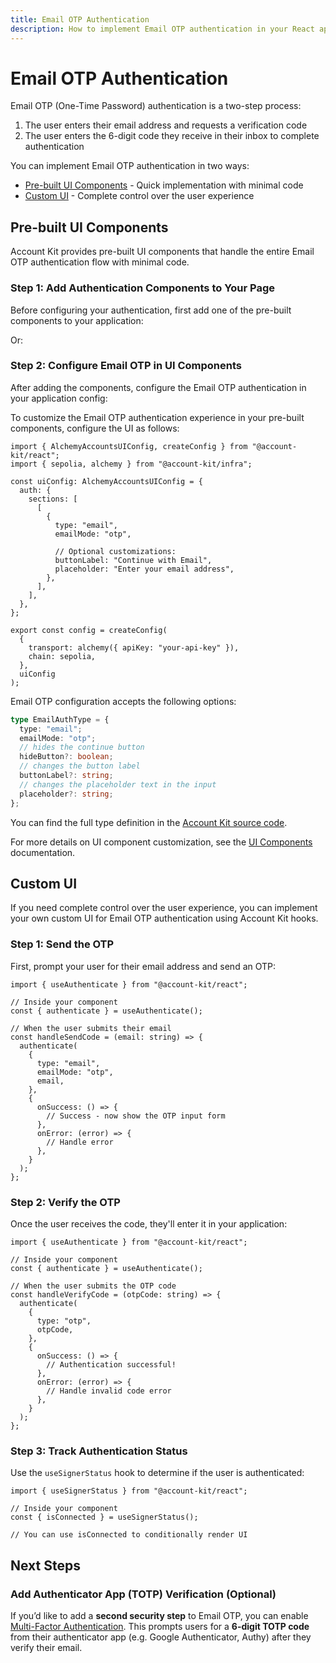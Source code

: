 ```yaml
---
title: Email OTP Authentication
description: How to implement Email OTP authentication in your React app
---
```



# Email OTP Authentication

Email OTP (One-Time Password) authentication is a two-step process:

1. The user enters their email address and requests a verification code
2. The user enters the 6-digit code they receive in their inbox to complete authentication

You can implement Email OTP authentication in two ways:

- [Pre-built UI Components](#pre-built-ui-components) - Quick implementation with minimal code
- [Custom UI](#custom-ui) - Complete control over the user experience

## Pre-built UI Components

Account Kit provides pre-built UI components that handle the entire Email OTP authentication flow with minimal code.

### Step 1: Add Authentication Components to Your Page

Before configuring your authentication, first add one of the pre-built components to your application:

<ModalAuthExample />

Or:

<EmbeddedAuthExample />

### Step 2: Configure Email OTP in UI Components

After adding the components, configure the Email OTP authentication in your application config:

To customize the Email OTP authentication experience in your pre-built components, configure the UI as follows:

```tsx twoslash
import { AlchemyAccountsUIConfig, createConfig } from "@account-kit/react";
import { sepolia, alchemy } from "@account-kit/infra";

const uiConfig: AlchemyAccountsUIConfig = {
  auth: {
    sections: [
      [
        {
          type: "email",
          emailMode: "otp",

          // Optional customizations:
          buttonLabel: "Continue with Email",
          placeholder: "Enter your email address",
        },
      ],
    ],
  },
};

export const config = createConfig(
  {
    transport: alchemy({ apiKey: "your-api-key" }),
    chain: sepolia,
  },
  uiConfig
);
```

Email OTP configuration accepts the following options:

```ts twoslash
type EmailAuthType = {
  type: "email";
  emailMode: "otp";
  // hides the continue button
  hideButton?: boolean;
  // changes the button label
  buttonLabel?: string;
  // changes the placeholder text in the input
  placeholder?: string;
};
```

You can find the full type definition in the [Account Kit source code](https://github.com/alchemyplatform/aa-sdk/blob/main/account-kit/react/src/components/auth/types.ts).

For more details on UI component customization, see the [UI Components](/wallets/react/ui-components) documentation.

## Custom UI

If you need complete control over the user experience, you can implement your own custom UI for Email OTP authentication using Account Kit hooks.

### Step 1: Send the OTP

First, prompt your user for their email address and send an OTP:

```tsx twoslash
import { useAuthenticate } from "@account-kit/react";

// Inside your component
const { authenticate } = useAuthenticate();

// When the user submits their email
const handleSendCode = (email: string) => {
  authenticate(
    {
      type: "email",
      emailMode: "otp",
      email,
    },
    {
      onSuccess: () => {
        // Success - now show the OTP input form
      },
      onError: (error) => {
        // Handle error
      },
    }
  );
};
```

### Step 2: Verify the OTP

Once the user receives the code, they'll enter it in your application:

```tsx twoslash
import { useAuthenticate } from "@account-kit/react";

// Inside your component
const { authenticate } = useAuthenticate();

// When the user submits the OTP code
const handleVerifyCode = (otpCode: string) => {
  authenticate(
    {
      type: "otp",
      otpCode,
    },
    {
      onSuccess: () => {
        // Authentication successful!
      },
      onError: (error) => {
        // Handle invalid code error
      },
    }
  );
};
```

### Step 3: Track Authentication Status

Use the `useSignerStatus` hook to determine if the user is authenticated:

```tsx twoslash
import { useSignerStatus } from "@account-kit/react";

// Inside your component
const { isConnected } = useSignerStatus();

// You can use isConnected to conditionally render UI
```

## Next Steps

### Add Authenticator App (TOTP) Verification (Optional)

If you’d like to add a **second security step** to Email OTP, you can enable [Multi-Factor Authentication](/wallets/react/mfa/setup-mfa). This prompts users for a **6-digit TOTP code** from their authenticator app (e.g. Google Authenticator, Authy) after they verify their email.

